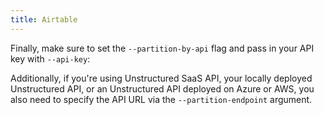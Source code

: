 ```yaml
---
title: Airtable
---
```



<SharedContentAirtable/>

Finally, make sure to set the `--partition-by-api` flag and pass in your API key with `--api-key`:


<CodeGroup>

  <AirtableAPISh />

  <AirtableAPIPy />

</CodeGroup>


Additionally, if you're using Unstructured SaaS API, your locally deployed Unstructured API, or an Unstructured API
deployed on Azure or AWS, you also need to specify the API URL via the `--partition-endpoint` argument.